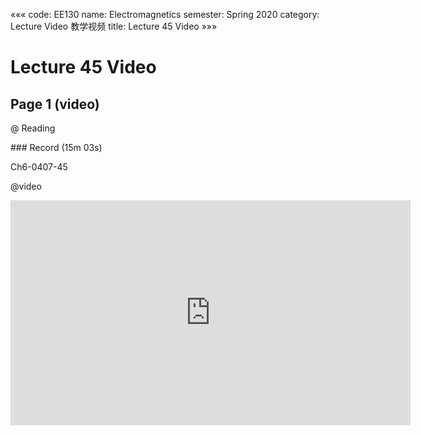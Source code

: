 «««
code: EE130
name: Electromagnetics
semester: Spring 2020
category: Lecture Video 教学视频
title: Lecture 45 Video
»»»

# Lecture 45 Video

## Page 1 (video)

@ Reading

<div class="markdown-body">
### Record (15m 03s)

Ch6-0407-45
</div>

@video

<iframe src="https://sbbrisk.com/e/o2df8dopfyss.html" frameborder=0 marginwidth=0 marginheight=0 scrolling=no width=640 height=360 allowfullscreen></iframe>
